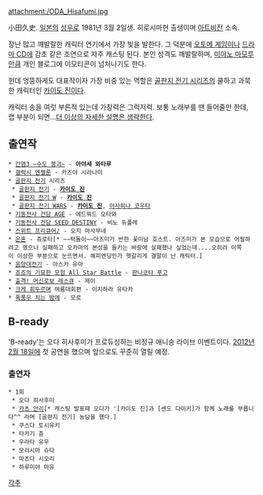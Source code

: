 attachment:/ODA_Hisafumi.jpg

小田久史.
[[일본]]의 [[성우]]로 1981년 3월 2일생.  히로시마현 출생이며 [[아트비전]] 소속.

장난 많고 깨발랄한 캐릭터 연기에서 가장 빛을 발한다. 그 덕분에 [[오토메 게임]]이나 [[드라마 CD]]에 감초 같은 조연으로 자주 캐스팅 된다. 본인 성격도 깨발랄하며, [[미야노 마모루]]만큼 개인 블로그에 이모티콘이 넘처나기도 한다.

헌데 엉뚱하게도 대표작이자 가장 비중 있는 역할은 [[골판지 전기 시리즈]]의 쿨하고 과묵한 캐릭터인 [[카이도 진]]이다.

캐릭터 송을 여럿 부른적 있는데 가창력은 그럭저럭. 보통 노래부를 땐 들어줄만 한데, 랩 부분이 되면...[[더 이상의 자세한 설명은 생략한다]].


== 출연작 ==
 * [[간염 시리즈|간염3 ~수도 붕괴~]] - '''아야세 와타루'''
 * [[갤럭시 엔젤룬]] - 카즈야 시라나미
 * [[골판지 전기]] 시리즈
  * [[골판지 전기]] - '''[[카이도 진]]'''
  * [[골판지 전기 W]] - '''[[카이도 진]]'''
  * [[골판지 전기 WARS]] - '''[[카이도 진]]''', [[아사히나 코우타]]
 * [[기동전사 건담 AGE]] - 에드워드 오타와
 * [[기동전사 건담 SEED DESTINY]] - 비노 듀플레
 * [[스위트 프리큐어♪]] - 오지 마사무네
 * [[은혼]] - 쥬로타[* ~~턱돌이~~아즈미가 반한 꽃미남 호스트. 아즈미가 본 모습으로 어필하려고 했으나 실패하고 오카마의 본성을 들키는 바람에 실패했나 싶었는데....오히려 이쪽이 이상한 부분으로 눈뜨면서. 해피엔딩인가 헷갈리게 결말이 난 캐릭터.]
 * [[음양대전기]] - 아스카 유마
 * [[죠죠의 기묘한 모험 All Star Battle]] - [[판나코타 푸고]]
 * [[출격! 머신로보 레스큐]] - 제이
 * [[크게 휘두르며]] 여름대회편 - 이치하라 유타카
 * [[폭풍우 치는 밤에]] - 모로

== B-ready ==
'B-ready'는 오다 히사후미가 프로듀싱하는 비정규 애니송 라이브 이벤트이다.
[[2012]]년 [[2월 18일]]에 첫 공연을 했으며 앞으로도 꾸준히 열릴 예정.
=== 출연자 ===
 * 1회
  * 오다 히사후미
  * [[카츠 안리]][* 캐스팅 발표때 오다가 '[카이도 진]과 [센도 다이키]가 함께 노래를 부릅니다^^ 라며 [골판지 전기] 농담을 했다.] 
  * 쿠스다 토시유키
  * 타카기 쥰
  * 우라타 유우
  * 모리시마 슈타
  * 마츠다 시오리
  * 하루미야 마유


[[각주]]
